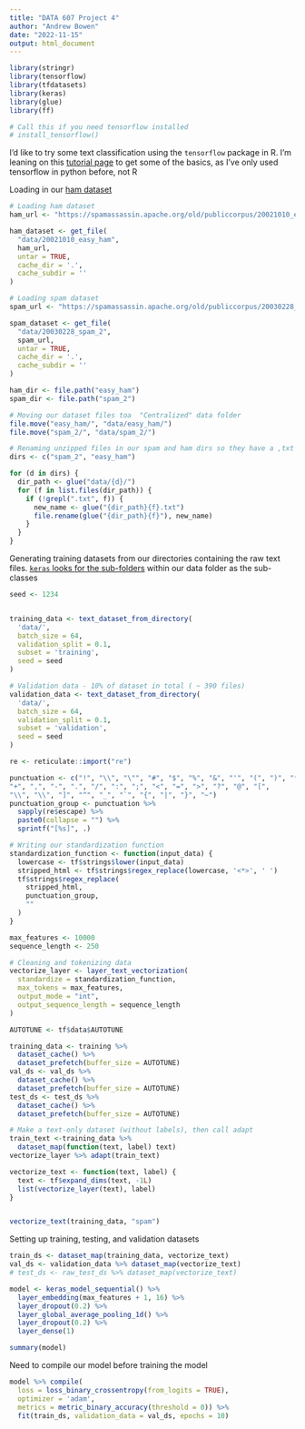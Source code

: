```yaml
---
title: "DATA 607 Project 4"
author: "Andrew Bowen"
date: "2022-11-15"
output: html_document
---
```


```r
library(stringr)
library(tensorflow)
library(tfdatasets)
library(keras)
library(glue)
library(ff)

# Call this if you need tensorflow installed
# install_tensorflow()
```


I'd like to try some text classification using the `tensorflow` package in R. I'm leaning on this [tutorial page](https://tensorflow.rstudio.com/tutorials/keras/text_classification) to get some of the basics, as I've only used tensorflow in python before, not R

Loading in our [ham dataset](https://spamassassin.apache.org/old/publiccorpus/20021010_easy_ham.tar.bz2)
```r
# Loading ham dataset
ham_url <- "https://spamassassin.apache.org/old/publiccorpus/20021010_easy_ham.tar.bz2"

ham_dataset <- get_file(
  "data/20021010_easy_ham",
  ham_url,
  untar = TRUE,
  cache_dir = '.',
  cache_subdir = ''
)

# Loading spam dataset
spam_url <- "https://spamassassin.apache.org/old/publiccorpus/20030228_spam_2.tar.bz2"

spam_dataset <- get_file(
  "data/20030228_spam_2",
  spam_url,
  untar = TRUE,
  cache_dir = '.',
  cache_subdir = ''
)
```


```r
ham_dir <- file.path("easy_ham")
spam_dir <- file.path("spam_2")

# Moving our dataset files toa  "Centralized" data folder
file.move("easy_ham/", "data/easy_ham/")
file.move("spam_2/", "data/spam_2/")
```

```r
# Renaming unzipped files in our spam and ham dirs so they have a ,txt extension
dirs <- c("spam_2", "easy_ham")

for (d in dirs) {
  dir_path <- glue("data/{d}/")
  for (f in list.files(dir_path)) {
    if (!grepl(".txt", f)) {
      new_name <- glue("{dir_path}{f}.txt")
      file.rename(glue("{dir_path}{f}"), new_name)
    }
  }
}

```

Generating training datasets from our directories containing the raw text files. [`keras` looks for the sub-folders](https://datascience.stackexchange.com/questions/51671/keras-flow-from-directory-returns-0-images) within our data folder as the sub-classes
```r
seed <- 1234


training_data <- text_dataset_from_directory(
  'data/',
  batch_size = 64,
  validation_split = 0.1,
  subset = 'training',
  seed = seed
)

# Validation data - 10% of dataset in total ( ~ 390 files)
validation_data <- text_dataset_from_directory(
  'data/',
  batch_size = 64,
  validation_split = 0.1,
  subset = 'validation',
  seed = seed
)
```


```r

re <- reticulate::import("re")

punctuation <- c("!", "\\", "\"", "#", "$", "%", "&", "'", "(", ")", "*",
"+", ",", "-", ".", "/", ":", ";", "<", "=", ">", "?", "@", "[",
"\\", "\\", "]", "^", "_", "`", "{", "|", "}", "~")
punctuation_group <- punctuation %>%
  sapply(re$escape) %>%
  paste0(collapse = "") %>%
  sprintf("[%s]", .)

# Writing our standardization function
standardization_function <- function(input_data) {
  lowercase <- tf$strings$lower(input_data)
  stripped_html <- tf$strings$regex_replace(lowercase, '<*>', ' ')
  tf$strings$regex_replace(
    stripped_html,
    punctuation_group,
    ""
  )
}

max_features <- 10000
sequence_length <- 250

# Cleaning and tokenizing data
vectorize_layer <- layer_text_vectorization(
  standardize = standardization_function,
  max_tokens = max_features,
  output_mode = "int",
  output_sequence_length = sequence_length
)

```

```r
AUTOTUNE <- tf$data$AUTOTUNE

training_data <- training %>%
  dataset_cache() %>%
  dataset_prefetch(buffer_size = AUTOTUNE)
val_ds <- val_ds %>%
  dataset_cache() %>%
  dataset_prefetch(buffer_size = AUTOTUNE)
test_ds <- test_ds %>%
  dataset_cache() %>%
  dataset_prefetch(buffer_size = AUTOTUNE)
```




```r
# Make a text-only dataset (without labels), then call adapt
train_text <-training_data %>%
  dataset_map(function(text, label) text)
vectorize_layer %>% adapt(train_text)
```


```r

vectorize_text <- function(text, label) {
  text <- tf$expand_dims(text, -1L)
  list(vectorize_layer(text), label)
}


vectorize_text(training_data, "spam")
```


Setting up training, testing, and validation datasets
```r
train_ds <- dataset_map(training_data, vectorize_text)
val_ds <- validation_data %>% dataset_map(vectorize_text)
# test_ds <- raw_test_ds %>% dataset_map(vectorize_text)
```


```r

model <- keras_model_sequential() %>%
  layer_embedding(max_features + 1, 16) %>%
  layer_dropout(0.2) %>%
  layer_global_average_pooling_1d() %>%
  layer_dropout(0.2) %>%
  layer_dense(1)

summary(model)
```

Need to compile our model before training the model
```r

model %>% compile(
  loss = loss_binary_crossentropy(from_logits = TRUE),
  optimizer = 'adam',
  metrics = metric_binary_accuracy(threshold = 0)) %>%
  fit(train_ds, validation_data = val_ds, epochs = 10)
```







